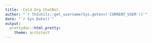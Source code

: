 ```yaml
---
title:  Cold Org ChatBot
author: "`r th2utils::get_username(Sys.getenv('CURRENT_USER'))`"
date: "`r Sys.Date()`"
output:
  prettydoc::html_pretty:
    theme: architect
---
```


